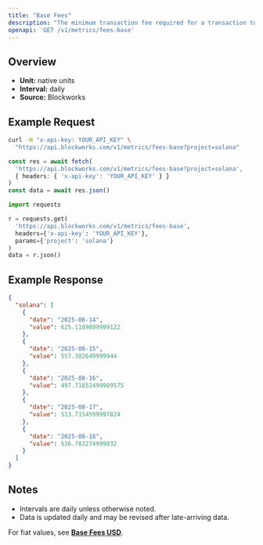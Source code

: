 ```yaml
---
title: "Base Fees"
description: "The minimum transaction fee required for a transaction to be included in a block"
openapi: 'GET /v1/metrics/fees-base'
---
```


## Overview

- **Unit:** native units
- **Interval:** daily
- **Source:** Blockworks

## Example Request

<CodeGroup>

```bash cURL
curl -H "x-api-key: YOUR_API_KEY" \
  "https://api.blockworks.com/v1/metrics/fees-base?project=solana"
```

```typescript TypeScript
const res = await fetch(
  'https://api.blockworks.com/v1/metrics/fees-base?project=solana',
  { headers: { 'x-api-key': 'YOUR_API_KEY' } }
)
const data = await res.json()
```

```python Python
import requests

r = requests.get(
  'https://api.blockworks.com/v1/metrics/fees-base',
  headers={'x-api-key': 'YOUR_API_KEY'},
  params={'project': 'solana'}
)
data = r.json()
```

</CodeGroup>

## Example Response

```json
{
  "solana": [
    {
      "date": "2025-08-14",
      "value": 625.1189899999122
    },
    {
      "date": "2025-08-15",
      "value": 557.382649999944
    },
    {
      "date": "2025-08-16",
      "value": 497.71852499989575
    },
    {
      "date": "2025-08-17",
      "value": 513.7154599997824
    },
    {
      "date": "2025-08-18",
      "value": 536.783274999832
    }
  ]
}
```

## Notes
- Intervals are daily unless otherwise noted.
- Data is updated daily and may be revised after late-arriving data.


<Note>For fiat values, see **[Base Fees USD](./fees-base-usd)**.</Note>